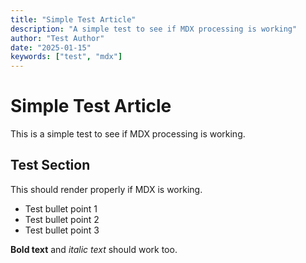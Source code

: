 ```yaml
---
title: "Simple Test Article"
description: "A simple test to see if MDX processing is working"
author: "Test Author"
date: "2025-01-15"
keywords: ["test", "mdx"]
---
```


# Simple Test Article

This is a simple test to see if MDX processing is working.

## Test Section

This should render properly if MDX is working.

- Test bullet point 1
- Test bullet point 2
- Test bullet point 3

**Bold text** and *italic text* should work too. 